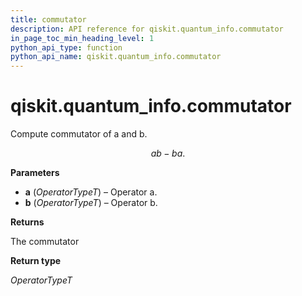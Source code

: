 ```yaml
---
title: commutator
description: API reference for qiskit.quantum_info.commutator
in_page_toc_min_heading_level: 1
python_api_type: function
python_api_name: qiskit.quantum_info.commutator
---
```


<span id="qiskit-quantum-info-commutator" />

# qiskit.quantum\_info.commutator

<Function id="qiskit.quantum_info.commutator" name="commutator" isDedicatedPage={true} github="https://github.com/qiskit/qiskit/tree/stable/0.24/qiskit/quantum_info/operators/utils/commutator.py" signature="commutator(a, b)">
  Compute commutator of a and b.

$$
ab - ba.
$$

  **Parameters**

  *   **a** (*OperatorTypeT*) – Operator a.
  *   **b** (*OperatorTypeT*) – Operator b.

  **Returns**

  The commutator

  **Return type**

  *OperatorTypeT*
</Function>

